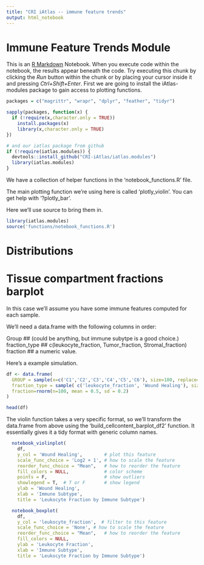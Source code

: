 ```yaml
---
title: "CRI iAtlas -- immune feature trends"
output: html_notebook
---
```


# Immune Feature Trends Module

This is an [R Markdown](http://rmarkdown.rstudio.com) Notebook. When you execute code within the notebook, the results appear beneath the code. 
Try executing this chunk by clicking the *Run* button within the chunk or by placing your cursor inside it and pressing *Ctrl+Shift+Enter*. 
First we are going to install the iAtlas-modules package to gain access to plotting functions.

```r
packages = c("magrittr", "wrapr", "dplyr", "feather", "tidyr")

sapply(packages, function(x) {
  if (!require(x,character.only = TRUE))
    install.packages(x)
    library(x,character.only = TRUE)
})

# and our iatlas package from github
if (!require(iatlas.modules)) {
  devtools::install_github("CRI-iAtlas/iatlas.modules")
  library(iatlas.modules)
}

```

We have a collection of helper functions in the 'notebook_functions.R' file.

The main plotting function we're using here is called 'plotly_violin'.
You can get help with '?plotly_bar'.

Here we'll use source to bring them in.

```r
library(iatlas.modules)
source('functions/notebook_functions.R')
```


# Distributions

# Tissue compartment fractions barplot

In this case we'll assume you have some immune features computed
for each sample.

We'll need a data.frame with the following columns in order:

Group         ## (could be anything, but immune subytpe is a good choice.)
fraction_type ## c(leukocyte_fraction, Tumor_fraction, Stromal_fraction)
fraction      ## a numeric value.

Here's a example simulation.

```r

df <- data.frame(
  GROUP = sample(x=c('C1','C2','C3','C4','C5','C6'), size=100, replace=T),
  fraction_type = sample( c('leukocyte_fraction', 'Wound Healing'), size=100, replace=T),
  fraction=rnorm(n=100, mean = 0.5, sd = 0.2)
)

head(df)
```


The violin function takes a very specific format, so we'll transform the 
data.frame from above using the 'build_cellcontent_barplot_df2' function.
It essentially gives it a tidy format with generic column names.


```r


  notebook_violinplot(
    df, 
    y_col = 'Wound Healing',        # plot this feature
    scale_func_choice = 'Log2 + 1', # how to scale the feature
    reorder_func_choice = "Mean",   # how to reorder the feature
    fill_colors = NULL,             # color scheme
    points = F,                     # show outliers
    showlegend = T,  # T or F       # show legend
    ylab = 'Wound Healing',             
    xlab = 'Immune Subtype',
    title = 'Leukocyte Fraction by Immune Subtype')

```



```r

  notebook_boxplot(
    df, 
    y_col = 'leukocyte_fraction',  # filter to this feature
    scale_func_choice = 'None', # how to scale the feature
    reorder_func_choice = "Mean",   # how to reorder the feature
    fill_colors = NULL,
    ylab = 'Leukocyte Fraction', 
    xlab = 'Immune Subtype',
    title = 'Leukocyte Fraction by Immune Subtype')

```


